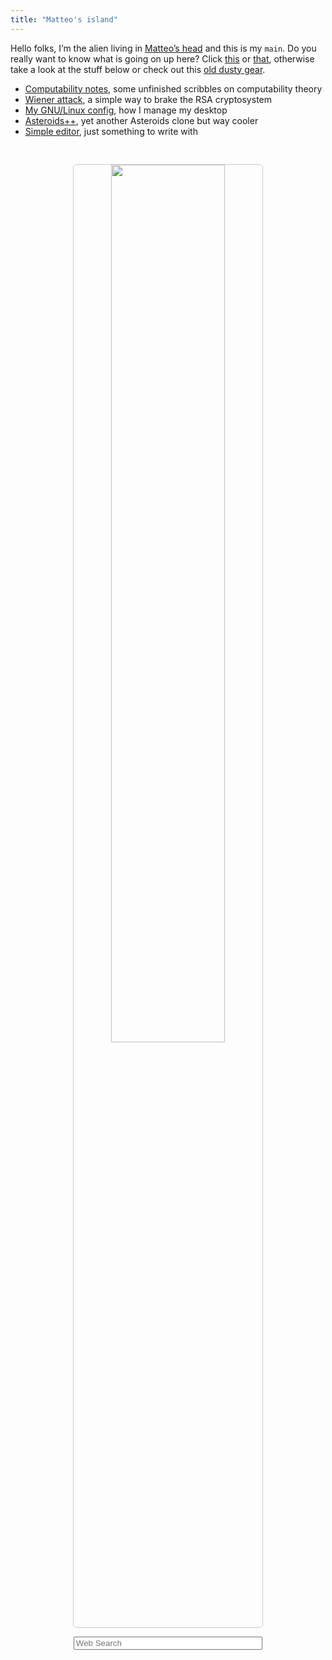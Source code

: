 ```yaml
---
title: "Matteo's island"
---
```





Hello folks, I'm the alien living in [Matteo's head](inmyhead.html) and this is my `main`. Do you really want to know what is going on up here? Click [this](cv.html) or [that](cv.html), otherwise take a look at the stuff below or check out this [old dusty gear](cellar.html).

<!--
<ul>
  <li><a style="color:#333333" href="notes.html">Computability notes</a> <span style="color:#A8A8A8">Some unfinished scribbles about computability theory</span></li>
  <li><a style="color:#333333" href="attack.html">Wiener attack</a> <span style="color:#A8A8A8">A simple way to brake the RSA cryptosystem</span></li>
  <li><a style="color:#333333" href="config.html">My GNU/Linux config</a> <span style="color:#A8A8A8">How I manage my desktop</span></li>
  <li><a style="color:#333333" href="astro.html">Asteroids++</a> <span style="color:#A8A8A8">Yet another Asteroids clone but cool</span></li>
</ul>
-->

<!--
<ul style="font-family:Ubuntu Mono">
  <li><a style="background-color:#F5F5F5; border-radius: 5px" href="notes.html">Computability notes</a>&nbsp;&nbsp;<span style="font-family:Ubuntu">Some unfinished scribbles about computability theory</span></li>
  <li><a style="background-color:#F5F5F5; border-radius: 5px" href="attack.html">Wiener attack</a>&nbsp;&nbsp;&nbsp;&nbsp;&nbsp;&nbsp;&nbsp;&nbsp;<span style="font-family:Ubuntu">A simple way to brake the RSA cryptosystem</span></li>
  <li><a style="background-color:#F5F5F5; border-radius: 5px" href="config.html">My GNU/Linux config</a>&nbsp;&nbsp;<span style="font-family:Ubuntu">How I manage my desktop</span></li>
  <li><a style="background-color:#F5F5F5; border-radius: 5px" href="astro.html">Asteroids++</a>&nbsp;&nbsp;&nbsp;&nbsp;&nbsp;&nbsp;&nbsp;&nbsp;&nbsp;&nbsp;<span style="font-family:Ubuntu">Yet another Asteroids clone but cool</span></li>
</ul>
-->

<!--
* [`Computability notes`](notes.html)<span style="font-family:Ubuntu Mono">&nbsp;</span>Some unfinished scribbles on computability theory
* [`Wiener attack`](attack.html)<span style="font-family:Ubuntu Mono">&nbsp;&nbsp;&nbsp;&nbsp;&nbsp;&nbsp;&nbsp;</span>A simple way to brake the RSA cryptosystem
* [`My GNU/Linux config`](config.html)<span style="font-family:Ubuntu Mono">&nbsp;</span>How I manage my desktop
* [`Asteroids++`](astro.html)<span style="font-family:Ubuntu Mono">&nbsp;&nbsp;&nbsp;&nbsp;&nbsp;&nbsp;&nbsp;&nbsp;&nbsp;</span>Yet another Asteroids clone but way cooler
-->

* [Computability notes](notes.html), some unfinished scribbles on computability theory
* [Wiener attack](attack.html), a simple way to brake the RSA cryptosystem
* [My GNU/Linux config](config.html), how I manage my desktop
* [Asteroids++](astro.html), yet another Asteroids clone but way cooler
* [Simple editor](editor.html), just something to write with

<!--
<p align="center">
  <img width="24.25%" style="border:1px solid #CCCCCC; border-radius: 5px; margin-right:1%" src="assets/think1.png"/><img width="24.25%" style="border:1px solid #CCCCCC; border-radius: 5px; margin-right:0.5%" src="assets/think2.png"/><img width="24.25%" style="border:1px solid #CCCCCC; border-radius: 5px; margin-left:0.5%" src="assets/think3.png"/><img width="24.25%" style="border:1px solid #CCCCCC; border-radius: 5px; margin-left:1%" src="assets/think4.png"/>
</p>
-->

<p align="center">
  <img width="60%" style="margin-top:30px; border:1px solid #CCCCCC; border-radius:5px" src="assets/island.png"/>
</p>

<p align="center">
<form style="text-align:center" method="get" id="ddgSearch" action="https://duckduckgo.com/">
  <input type="hidden" name="sites" value=""/>
  <input type="hidden" name="k7" value="#FFFFFF"/>
  <input type="hidden" name="k8" value="#333333"/>
  <input type="hidden" name="k9" value="#333333"/>
  <input type="hidden" name="kx" value="#C4582E"/>
  <input type="hidden" name="kj" value="#F8F8F8"/>
  <input type="hidden" name="kt" value="n"/>
  <input type="hidden" name="k1" value=-1/>
  <input style="width:60%" type="text" name="q" placeholder="Web Search" aria-label="Search"/> <!--autofocus-->
  <!--<button style="width:19.5%" type="submit">Search</button>-->
</form>
</p>
